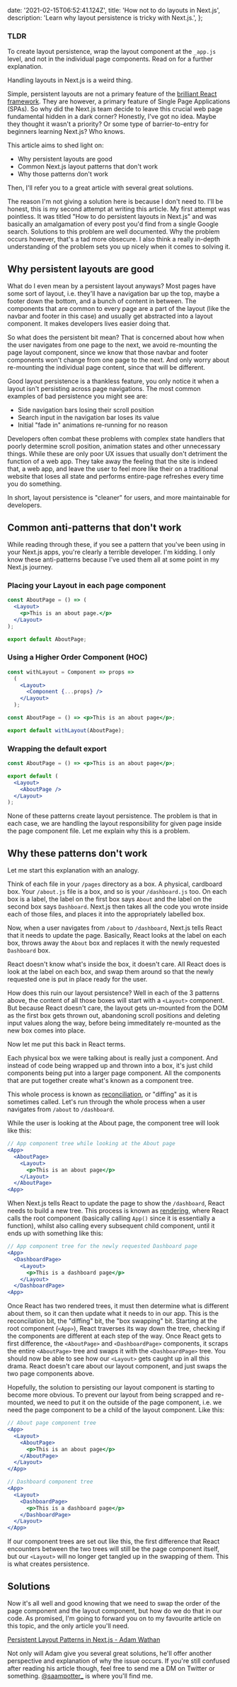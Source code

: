   date: '2021-02-15T06:52:41.124Z',
  title: 'How not to do layouts in Next.js',
  description: 'Learn why layout persistence is tricky with Next.js.',
};

### TLDR

To create layout persistence, wrap the layout component at the `_app.js` level, and not in the individual page components. Read on for a further explanation.

<div className="border-b"></div>

Handling layouts in Next.js is a weird thing.

Simple, persistent layouts are not a primary feature of the [brilliant React framework](https://nextjs.org/).
They are however, a primary feature of Single Page Applications (SPAs).
So why did the Next.js team decide to leave this crucial web page fundamental hidden in a dark corner?
Honestly, I've got no idea. Maybe they thought it wasn't a priority? Or some type of barrier-to-entry for beginners learning Next.js? Who knows.

This article aims to shed light on:

- Why persistent layouts are good
- Common Next.js layout patterns that don't work
- Why those patterns don't work

Then, I'll refer you to a great article with several great solutions.

The reason I'm not giving a solution here is because I don't need to. I'll be honest, this is my second attempt at writing this article.
My first attempt was pointless. It was titled "How to do persistent layouts in Next.js" and was basically an amalgamation of every post you'd find from a single Google search.
Solutions to this problem are well documented. Why the problem occurs however, that's a tad more obsecure.
I also think a really in-depth understanding of the problem sets you up nicely when it comes
to solving it.

## Why persistent layouts are good

What do I even mean by a persistent layout anyways? Most pages have some sort of layout, i.e. they'll have
a navigation bar up the top, maybe a footer down the bottom, and a bunch of content in between.
The components that are common to every page are a part of the layout (like the navbar and footer in this case) and usually get abstracted into
a layout component. It makes developers lives easier doing that.

So what does the persistent bit mean? That is concerned about how when the user navigates from one page to the next,
we avoid re-mounting the page layout component, since we know that those navbar and footer components
won't change from one page to the next. And only worry about re-mounting the individual page content, since that will be different.

Good layout persistence is a thankless feature, you only notice it when a layout isn't persisting across page navigations.
The most common examples of bad persistence you might see are:

- Side navigation bars losing their scroll position
- Search input in the navigation bar loses its value
- Initial "fade in" animations re-running for no reason

Developers often combat these problems with complex state handlers that poorly determine scroll position, animation states
and other unnecessary things. While these are only poor UX issues that usually don't detriment the function of a web app.
They take away the feeling that the site is indeed that, a web app, and leave the user to feel more like their on a traditional website
that loses all state and performs entire-page refreshes every time you do something.

In short, layout persistence is "cleaner" for users, and more maintainable for developers.

## Common anti-patterns that don't work

While reading through these, if you see a pattern that you've been using in your Next.js apps, you're clearly a terrible developer.
I'm kidding. I only know these anti-patterns because I've used them all at some point in my Next.js journey.

### Placing your Layout in each page component

```jsx
const AboutPage = () => (
  <Layout>
    <p>This is an about page.</p>
  </Layout>
);

export default AboutPage;
```

### Using a Higher Order Component (HOC)

```jsx
const withLayout = Component => props =>
  (
    <Layout>
      <Component {...props} />
    </Layout>
  );

const AboutPage = () => <p>This is an about page</p>;

export default withLayout(AboutPage);
```

### Wrapping the default export

```jsx
const AboutPage = () => <p>This is an about page</p>;

export default (
  <Layout>
    <AboutPage />
  </Layout>
);
```

None of these patterns create layout persistence.
The problem is that in each case, we are handling the layout responsibility for given page
inside the page component file. Let me explain why this is a problem.

## Why these patterns don't work

Let me start this explanation with an analogy.

Think of each file in your `/pages` directory as a box. A physical, cardboard box.
Your `/about.js` file is a box, and so is your `/dashboard.js` too.
On each box is a label, the label on the first box says `About` and the label on
the second box says `Dashboard`. Next.js then takes all the code you wrote inside each
of those files, and places it into the appropriately labelled box.

Now, when a user navigates from `/about` to `/dashboard`, Next.js tells React that
it needs to update the page. Basically, React looks at the label on each box,
throws away the `About` box and replaces it with the newly requested `Dashboard` box.

React doesn't know what's inside the box, it doesn't care. All React does is look at
the label on each box, and swap them around so that the newly requested one is put in
place ready for the user.

How does this ruin our layout persistence? Well in each of the 3 patterns above, the content
of all those boxes will start with a `<Layout>` component. But because React doesn't care,
the layout gets un-mounted from the DOM as the first box gets thrown out, abandoning scroll positions
and deleting input values along the way, before being immeditately
re-mounted as the new box comes into place.

Now let me put this back in React terms.

Each physical box we were talking about is really just a component. And instead of code being wrapped up and thrown into
a box, it's just child components being put into a larger page component.
All the components that are put together create what's known as a component tree.

This whole process is known as [reconciliation](https://reactjs.org/docs/reconciliation.html), or "diffing" as it is sometimes called.
Let's run through the whole process when a user navigates from `/about` to `/dashboard`.

While the user is looking at the About page, the component tree will look like this:

```jsx
// App component tree while looking at the About page
<App>
  <AboutPage>
    <Layout>
      <p>This is an about page</p>
    </Layout>
  </AboutPage>
<App>
```

When Next.js tells React to update the page to show the `/dashboard`, React needs to build a new tree.
This process is known as [rendering](https://reactjs.org/docs/rendering-elements.html), where React calls the root component (basically calling `App()` since it is essentially a function),
whilst also calling every subsequent child component, until it ends up with something like this:

```jsx
// App component tree for the newly requested Dashboard page
<App>
  <DashboardPage>
    <Layout>
      <p>This is a dashboard page</p>
    </Layout>
  </DashboardPage>
<App>
```

Once React has two rendered trees, it must then determine what is different about them,
so it can then update what it needs to in our app. This is the reconcilation bit, the "diffing" bit,
the "box swapping" bit. Starting at the root component (`<App>`), React traverses its way down
the tree, checking if the components are different at each step of the way.
Once React gets to first difference, the `<AboutPage>` and `<DashboardPage>` components,
it scraps the entire `<AboutPage>` tree and swaps it with the `<DashboardPage>` tree.
You should now be able to see how our `<Layout>` gets caught up in all this drama. React doesn't
care about our layout component, and just swaps the two page components above.

Hopefully, the solution to persisting our layout component is starting to become more obvious.
To prevent our layout from being scrapped and re-mounted, we need to put it on the outside of
the page component, i.e. we need the page component to be a child of the layout component. Like this:

```jsx
// About page component tree
<App>
  <Layout>
    <AboutPage>
      <p>This is an about page</p>
    </AboutPage>
  </Layout>
</App>

// Dashboard component tree
<App>
  <Layout>
    <DashboardPage>
      <p>This is a dashboard page</p>
    </DashboardPage>
  </Layout>
</App>
```

If our component trees are set out like this, the first difference that React encounters between
the two trees will still be the page component itself, but our `<Layout>` will no longer get
tangled up in the swapping of them. This is what creates persistence.

## Solutions

Now it's all well and good knowing that we need to swap the order of the page component and the
layout component, but how do we do that in our code. As promised, I'm going to forward you on
to my favourite article on this topic, and the only article you'll need.

[Persistent Layout Patterns in Next.js - Adam Wathan](https://adamwathan.me/2019/10/17/persistent-layout-patterns-in-nextjs/)

Not only will Adam give you several great solutions, he'll offer another perspective and explanation
of why the issue occurs. If you're still confused after reading his article though, feel free to send me a DM on Twitter
or something. [@saampotter\_](https://twitter.com/saampotter_) is where you'll find me.
